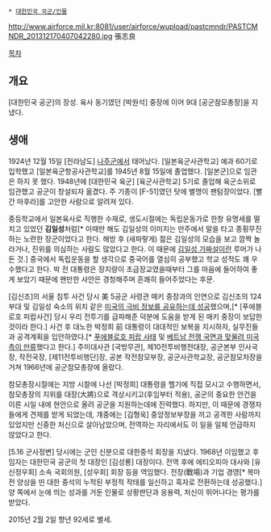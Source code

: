  * [[대한민국 국군/인물]]

http://www.airforce.mil.kr:8081/user/airforce/wupload/pastcmndr/PASTCMNDR_201312170407042280.jpg
張志良

[[목차]]
== 개요 ==
[대한민국 공군]의 장성. 육사 동기였던 [박원석] 중장에 이어 9대 [공군참모총장]을 지냈다. 

== 생애 ==
1924년 12월 15일 [전라남도] [[나주시|나주군]]에서 태어났다. [일본육군사관학교] 예과 60기로 입학했고 [일본육군항공사관학교]를 1945년 8월 15일에 졸업했다. [일본군]으로 임관은 하지 못 했다. 1948년에 [대한민국 육군] [육군사관학교] 5기로 졸업해 육군소위로 임관했고 공군이 창설되자 옮겼다. 주 기종이 [F-51]였던 탓에 별명이 팬텀장이었다. [빨간 마후라]를 고안한 사람으로 알려져 있다.

중등학교에서 일본육사로 직행한 수재로, 생도시절에는 독립운동가로 한창 유명세를 떨치고 있었던 '''김일성'''처럼[* 이때만 해도 김일성의 이미지는 만주에서 말을 타고 종횡무진하는 노련한 장군이었다고 한다. 해방 후 (새파랗게) 젊은 김일성의 모습을 보고 깜짝 놀라거나, 진위를 의심하는 사람도 많았다고 한다. 이 때문에 [[김일성 가짜설]]이란 루머가 나돈 것.] 중국에서 독립운동을 할 생각으로 중국어를 열심히 공부했고 학교 성적도 꽤 우수했다고 한다. 박 전 대통령은 장지량이 초급장교였을때부터 그를 마음에 들어하여 좋게 보았기 때문에 왠만한 사안은 경청해주며 흔쾌히 들어주었다는 후문.

[김신조]의 서울 침투 사건 당시 美 5공군 사령관 매키 중장과의 인연으로 김신조의 124부대 및 김일성 숙소의 위치 같은 [http://kookbang.dema.mil.kr/kookbangWeb/view.do?ntt_writ_date=20051102&parent_no=1&bbs_id=BBSMSTR_000000000228 미국의 극비 정보를 공유하는데 성공]했으며,[* [푸에블로호 피랍사건] 당시 우리 전투기를 급파해준 덕분에 도움을 받게 된 매키 중장이 보답한 것이라 한다.] 사건 후 대노한 박정희 前 대통령이 대대적인 보복을 지시하자, 실무진들과 공격계획을 입안하였다.[* [http://kookbang.dema.mil.kr/kookbangWeb/view.do?ntt_writ_date=20051117&parent_no=1&bbs_id=BBSMSTR_000000000228 푸에블로호 피랍 사태] 및 [http://kookbang.dema.mil.kr/kookbangWeb/view.do?ntt_writ_date=20051121&parent_no=1&bbs_id=BBSMSTR_000000000228 베트남 전쟁 국면과 맞물려 미국측이 만류]했다고 한다.] 주미대사관 [국방무관], 제10전투비행전대장, 공군본부 인사국장, 작전국장, [제11전투비행단]장, 공본 작전참모부장, 공군사관학교장, 공군참모차장을 거쳐 1966년에 공군참모총장에 올랐다.

참모총장시절에는 지방 시찰에 나선 [박정희] 대통령을 헬기에 직접 모시고 수행하면서, 참모총장의 지위를 대장(大將)으로 격상시키고(후임부터 적용), 공군의 중요한 안건을 이른 시일 내에 현안으로 올려 공군을 지원하는데에 진력했다. 하지만, 이 때문에 경쟁자들에게 견제를 받게 되었는데, 걔중에는 [김형욱] 중앙정보부장을 끼고 공격한 사람까지 있었지만 신중한 처신으로 살아남았으며, 전역하는 자리에서도 이 일을 일체 언급하지 않았다고 한다.

[5.16 군사정변] 당시에는 군인 신분으로 대한중석 회장을 지냈다. 1968년 이임했고 후임자는 대한민국 공군의 첫 대장인 [김성룡] 대장이다. 전역 후에 에티오피아 대사와 [유신정우회] 소속 국회의원, [성우회] 회장 등을 역임했다.
전장(戰場)과 기업 경영[* 복마전 양상을 띤 대한 중석의 누적된 부정적 작태를 일신하고 흑자로 전환하는데 성공했다.] 양 쪽에서 눈에 띄는 성과를 거둔 인물로 상황판단과 응용력, 처신이 뛰어나다는 평가를 받았다.

2015년 2월 2일 향년 92세로 별세.
